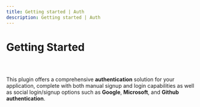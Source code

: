 ```yaml
---
title: Getting started | Auth
description: Getting started | Auth
---
```



<Meta title="Auth Plugin/Getting Started" />

# Getting Started

##

<br/>

This plugin offers a comprehensive **authentication** solution for your application, complete with both manual signup and login capabilities as well as social login/signup options such as **Google**, **Microsoft**, and **Github authentication**.